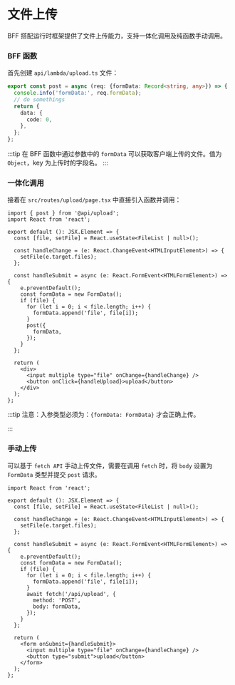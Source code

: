# 文件上传

BFF 搭配运行时框架提供了文件上传能力，支持一体化调用及纯函数手动调用。

### BFF 函数

首先创建 `api/lambda/upload.ts` 文件：

```ts title="api/lambda/upload.ts"
export const post = async (req: {formData: Record<string, any>}) => {
  console.info('formData:', req.formData);
  // do somethings
  return {
    data: {
      code: 0,
    },
  };
};
```
:::tip
在 BFF 函数中通过参数中的 `formData` 可以获取客户端上传的文件。值为 `Object`，key 为上传时的字段名。
:::

### 一体化调用

接着在 `src/routes/upload/page.tsx` 中直接引入函数并调用：
```tsx title="routes/upload/page.tsx"
import { post } from '@api/upload';
import React from 'react';

export default (): JSX.Element => {
  const [file, setFile] = React.useState<FileList | null>();

  const handleChange = (e: React.ChangeEvent<HTMLInputElement>) => {
    setFile(e.target.files);
  };

  const handleSubmit = async (e: React.FormEvent<HTMLFormElement>) => {
    e.preventDefault();
    const formData = new FormData();
    if (file) {
      for (let i = 0; i < file.length; i++) {
        formData.append('file', file[i]);
      }
      post({
        formData,
      });
    }
  };

  return (
    <div>
      <input multiple type="file" onChange={handleChange} />
      <button onClick={handleUpload}>upload</button>
    </div>
  );
};
```
:::tip
注意：入参类型必须为：`{formData: FormData}` 才会正确上传。

:::

### 手动上传
可以基于 `fetch API` 手动上传文件，需要在调用 `fetch` 时，将 `body` 设置为 `FormData` 类型并提交 `post` 请求。

```tsx title="routes/upload/page.tsx"
import React from 'react';

export default (): JSX.Element => {
  const [file, setFile] = React.useState<FileList | null>();

  const handleChange = (e: React.ChangeEvent<HTMLInputElement>) => {
    setFile(e.target.files);
  };

  const handleSubmit = async (e: React.FormEvent<HTMLFormElement>) => {
    e.preventDefault();
    const formData = new FormData();
    if (file) {
      for (let i = 0; i < file.length; i++) {
        formData.append('file', file[i]);
      }
      await fetch('/api/upload', {
        method: 'POST',
        body: formData,
      });
    }
  };

  return (
    <form onSubmit={handleSubmit}>
      <input multiple type="file" onChange={handleChange} />
      <button type="submit">upload</button>
    </form>
  );
};

```
